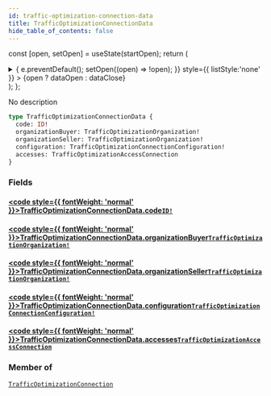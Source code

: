 ```yaml
---
id: traffic-optimization-connection-data
title: TrafficOptimizationConnectionData
hide_table_of_contents: false
---
```






const [open, setOpen] = useState(startOpen);
return (
<details {...(open ? { open: true } : {})} className="details" style={{ border:'none', boxShadow:'none', background:'var(--ifm-background-color)' }}>
<summary
onClick={(e) => {
e.preventDefault();
setOpen((open) => !open);
}}
style={{ listStyle:'none' }} >
{open ? dataOpen : dataClose}
</summary>
{open && children}
</details>
);
};

No description

```graphql
type TrafficOptimizationConnectionData {
  code: ID!
  organizationBuyer: TrafficOptimizationOrganization!
  organizationSeller: TrafficOptimizationOrganization!
  configuration: TrafficOptimizationConnectionConfiguration!
  accesses: TrafficOptimizationAccessConnection
}
```

### Fields

#### [<code style={{ fontWeight: 'normal' }}>TrafficOptimizationConnectionData.<b>code</b></code>](#)<Bullet />[`ID!`](/api/scalars/id) <Badge class="badge badge--secondary" text="non-null"/> <Badge class="badge badge--secondary" text="scalar"/>

>

#### [<code style={{ fontWeight: 'normal' }}>TrafficOptimizationConnectionData.<b>organizationBuyer</b></code>](#)<Bullet />[`TrafficOptimizationOrganization!`](/api/objects/traffic-optimization-organization) <Badge class="badge badge--secondary" text="non-null"/> <Badge class="badge badge--secondary" text="object"/>

>

#### [<code style={{ fontWeight: 'normal' }}>TrafficOptimizationConnectionData.<b>organizationSeller</b></code>](#)<Bullet />[`TrafficOptimizationOrganization!`](/api/objects/traffic-optimization-organization) <Badge class="badge badge--secondary" text="non-null"/> <Badge class="badge badge--secondary" text="object"/>

>

#### [<code style={{ fontWeight: 'normal' }}>TrafficOptimizationConnectionData.<b>configuration</b></code>](#)<Bullet />[`TrafficOptimizationConnectionConfiguration!`](/api/objects/traffic-optimization-connection-configuration) <Badge class="badge badge--secondary" text="non-null"/> <Badge class="badge badge--secondary" text="object"/>

>

#### [<code style={{ fontWeight: 'normal' }}>TrafficOptimizationConnectionData.<b>accesses</b></code>](#)<Bullet />[`TrafficOptimizationAccessConnection`](/api/objects/traffic-optimization-access-connection) <Badge class="badge badge--secondary" text="object"/>

>

### Member of

[`TrafficOptimizationConnection`](/api/objects/traffic-optimization-connection) <Badge class="badge badge--secondary" text="object"/>
